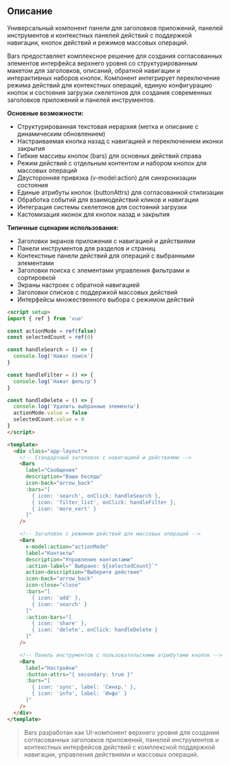 ## Описание

Универсальный компонент панели для заголовков приложений, панелей инструментов и контекстных панелей действий с поддержкой навигации, кнопок действий и режимов массовых операций.

Bars предоставляет комплексное решение для создания согласованных элементов интерфейса верхнего уровня со структурированным макетом для заголовков, описаний, обратной навигации и интерактивных наборов кнопок. Компонент интегрирует переключение режима действий для контекстных операций, единую конфигурацию кнопок и состояния загрузки скелетонов для создания современных заголовков приложений и панелей инструментов.

**Основные возможности:**

- Структурированная текстовая иерархия (метка и описание с динамическим обновлением)
- Настраиваемая кнопка назад с навигацией и переключением иконки закрытия
- Гибкие массивы кнопок (bars) для основных действий справа
- Режим действий с отдельным контентом и набором кнопок для массовых операций
- Двусторонняя привязка (v-model:action) для синхронизации состояния
- Единые атрибуты кнопок (buttonAttrs) для согласованной стилизации
- Обработка событий для взаимодействий кликов и навигации
- Интеграция системы скелетонов для состояний загрузки
- Кастомизация иконок для кнопок назад и закрытия

**Типичные сценарии использования:**

- Заголовки экранов приложения с навигацией и действиями
- Панели инструментов для разделов и страниц
- Контекстные панели действий для операций с выбранными элементами
- Заголовки поиска с элементами управления фильтрами и сортировкой
- Экраны настроек с обратной навигацией
- Заголовки списков с поддержкой массовых действий
- Интерфейсы множественного выбора с режимом действий

```html
<script setup>
import { ref } from 'vue'

const actionMode = ref(false)
const selectedCount = ref(0)

const handleSearch = () => {
  console.log('Нажат поиск')
}

const handleFilter = () => {
  console.log('Нажат фильтр')
}

const handleDelete = () => {
  console.log('Удалить выбранные элементы')
  actionMode.value = false
  selectedCount.value = 0
}
</script>

<template>
  <div class="app-layout">
    <!-- Стандартный заголовок с навигацией и действиями -->
    <Bars
      label="Сообщения"
      description="Ваши беседы"
      icon-back="arrow_back"
      :bars="[
        { icon: 'search', onClick: handleSearch },
        { icon: 'filter_list', onClick: handleFilter },
        { icon: 'more_vert' }
      ]"
    />

    <!-- Заголовок с режимом действий для массовых операций -->
    <Bars
      v-model:action="actionMode"
      label="Контакты"
      description="Управление контактами"
      :action-label="`Выбрано: ${selectedCount}`"
      action-description="Выберите действие"
      icon-back="arrow_back"
      icon-close="close"
      :bars="[
        { icon: 'add' },
        { icon: 'search' }
      ]"
      :action-bars="[
        { icon: 'share' },
        { icon: 'delete', onClick: handleDelete }
      ]"
    />

    <!-- Панель инструментов с пользовательскими атрибутами кнопок -->
    <Bars
      label="Настройки"
      :button-attrs="{ secondary: true }"
      :bars="[
        { icon: 'sync', label: 'Синхр.' },
        { icon: 'info', label: 'Инфо' }
      ]"
    />
  </div>
</template>
```

> Bars разработан как UI-компонент верхнего уровня для создания согласованных заголовков приложений, панелей инструментов и контекстных интерфейсов действий с комплексной поддержкой навигации, управления действиями и массовых операций.

